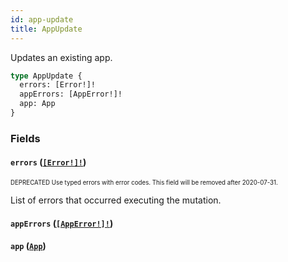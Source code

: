 ```yaml
---
id: app-update
title: AppUpdate
---
```


Updates an existing app.

```graphql
type AppUpdate {
  errors: [Error!]!
  appErrors: [AppError!]!
  app: App
}
```

### Fields

#### `errors` ([`[Error!]!`](/api-reference/objects/error.mdx))

<sub><sup><span className="deprecatedTag">DEPRECATED</span> Use typed errors with error codes. This field will be removed after 2020-07-31.</sup></sub>

List of errors that occurred executing the mutation.

#### `appErrors` ([`[AppError!]!`](/api-reference/objects/app-error.mdx))

#### `app` ([`App`](/api-reference/objects/app.mdx))
